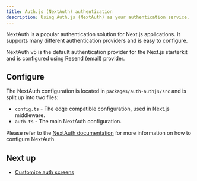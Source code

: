```yaml
---
title: Auth.js (NextAuth) authentication
description: Using Auth.js (NextAuth) as your authentication service.
---
```


NextAuth is a popular authentication solution for Next.js applications.
It supports many different authentication providers and is easy to
configure.

NextAuth v5 is the default authentication provider for the Next.js starterkit
and is configured using Resend (email) provider.

## Configure

The NextAuth configuration is located in `packages/auth-authjs/src` and is split up
into two files:

- `config.ts` - The edge compatible configuration, used in Next.js middleware.
- `auth.ts` - The main NextAuth configuration.

Please refer to the [NextAuth documentation](https://authjs.dev/getting-started/authentication) for more
information on how to configure NextAuth.

## Next up

- [Customize auth screens](/docs/nextjs-starterkit/authentication/customize-auth-screens)
